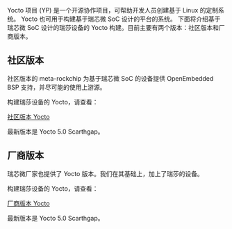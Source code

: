 Yocto 项目 (YP) 是一个开源协作项目，可帮助开发人员创建基于 Linux 的定制系统。
Yocto 也可用于构建基于瑞芯微 SoC 设计的平台的系统。
下面将介绍基于瑞芯微 SoC 设计的瑞莎设备的 Yocto 构建。目前主要有两个版本：社区版本和厂商版本。

## 社区版本

社区版本的 meta-rockchip 为基于瑞芯微 SoC 的设备提供 OpenEmbedded BSP 支持，并尽可能的使用上游源。

构建瑞莎设备的 Yocto，请查看：

[社区版本 Yocto](https://github.com/radxa/meta-rockchip/tree/scarthgap)

最新版本是 Yocto 5.0 Scarthgap。

## 厂商版本

瑞芯微厂家也提供了 Yocto 版本。我们在其基础上，加上了瑞莎的设备。

构建瑞莎设备的 Yocto，请查看：

[厂商版本 Yocto](https://github.com/radxa/yocto-manifests/tree/master)

最新版本是 Yocto 5.0 Scarthgap。
